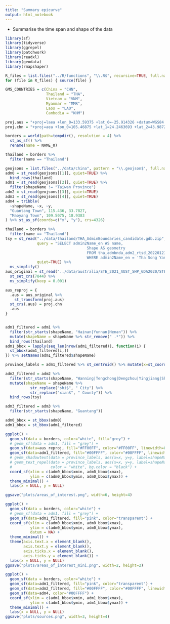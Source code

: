 ```yaml
---
title: "Summary epicurve"
output: html_notebook
---
```


- Summarise the time span and shape of the data

```r
library(sf)
library(tidyverse)
library(ggrepel)
library(patchwork)
library(readxl)
library(geodata)
library(rmapshaper)

R_files = list.files("../R/functions", "\\.R$", recursive=TRUE, full.names=TRUE)
for (file in R_files) { source(file) }

GMS_COUNTRIES = c(China = "CHN",
                  Thailand = "THA",
                  Vietnam = "VNM",
                  Myanmar = "MMR",
                  Laos = "LAO",
                  Cambodia = "KHM")

proj.aus = "+proj=laea +lon_0=133.59375 +lat_0=-25.914326 +datum=WGS84 +units=m +no_defs"
proj.chn = "+proj=aea +lon_0=105.46875 +lat_1=24.2463693 +lat_2=43.9872733 +lat_0=34.1168213 +datum=WGS84 +units=m +no_defs"
```

```r
borders = world(path=tempdir(), resolution = 4) %>%
  st_as_sf() %>%
  rename(name = NAME_0)

thailand = borders %>%
  filter(name == "Thailand")

geojsons = list.files("../data/china", pattern = "\\.geojson$", full.names = T)
adm0 = st_read(geojsons[[1]], quiet=TRUE) %>%
  bind_rows(thailand)
adm1 = st_read(geojsons[[2]], quiet=TRUE) %>%
  filter(shapeName != "Taiwan Province")
adm2 = st_read(geojsons[[3]], quiet=TRUE)
adm3 = st_read(geojsons[[4]], quiet=TRUE)
adm4 = tribble(
  ~shapeName, ~x, ~y,
  "Guantang Town", 115.436, 33.7827,
  "Maoyang Town", 109.5075, 18.9383
) %>% st_as_sf(coords=c("x", "y"), crs=4326)

thailand = borders %>%
  filter(name == "Thailand")
tsy = st_read("../data/thailand/THA_AdminBoundaries_candidate.gdb.zip",
              query = "SELECT admin2Name_en AS name,
                                    Shape AS geometry
                                    FROM tha_admbnda_adm2_rtsd_20220121
                                    WHERE admin2Name_en = 'Tha Song Yang'",
              quiet=TRUE) %>%
  ms_simplify()
aus_original = st_read("../data/australia/STE_2021_AUST_SHP_GDA2020/STE_2021_AUST_GDA2020.shp", quiet=T) %>%
  st_set_crs(7844) %>%
  ms_simplify(keep = 0.001)
```

```r
aus_reproj = {
  .aus = aus_original %>%
    st_transform(proj.aus)
  st_crs(.aus) = proj.chn
  .aus
}


adm1_filtered = adm1 %>%
  filter(str_starts(shapeName, "Hainan|Yunnan|Henan")) %>%
  mutate(shapeName = shapeName %>% str_remove(" .*")) %>%
  bind_rows(thailand)
adm1_bbox = lapply(seq_len(nrow(adm1_filtered)), function(i) {
  st_bbox(adm1_filtered[i,])
}) %>% setNames(adm1_filtered$shapeName)

province_labels = adm1_filtered %>% st_centroid() %>% mutate(x=st_coordinates(.)[,1], y=st_coordinates(.)[,2])

adm2_filtered = adm2 %>%
  filter(str_starts(shapeName, "Wanning|Tengchong|Dengzhou|Yingjiang|Shangqiu")) %>%
  mutate(shapeName = shapeName %>%
           str_replace("shi$", " City") %>%
           str_replace("xian$", " County")) %>%
  bind_rows(tsy)

adm3_filtered = adm3 %>%
  filter(str_starts(shapeName, "Guantang"))

adm0_bbox = st_bbox(adm0)
adm1_bbox = st_bbox(adm1_filtered)
```

```r
ggplot() +
  geom_sf(data = borders, color="white", fill="grey") +
  # geom_sf(data = adm1, fill = "grey") +
  geom_sf(data=aus_reproj, fill="#FF00FF", color="#FF00FF", linewidth=0.2, alpha=0) +
  geom_sf(data=adm1_filtered, fill="#00FFFF", color="#00FFFF", linewidth=1, alpha=0.5) +
  # geom_shadowtext(data = province_labels, aes(x=x, y=y, label=shapeName)) +
  # geom_text_repel(data = province_labels, aes(x=x, y=y, label=shapeName),
  #                 color = "white", bg.color = "black") +
  coord_sf(xlim = c(adm0_bbox$xmin, adm0_bbox$xmax),
           ylim = c(adm0_bbox$ymin, adm0_bbox$ymax)) +
  theme_minimal() +
  labs(x = NULL, y = NULL)

ggsave("plots/areas_of_interest.png", width=6, height=4)
```

```r
ggplot() +
  geom_sf(data = borders, color="white") +
  # geom_sf(data = adm1, fill = "grey") +
  geom_sf(data=adm1_filtered, fill="pink", color="transparent") +
  coord_sf(xlim = c(adm0_bbox$xmin, adm0_bbox$xmax),
           ylim = c(adm0_bbox$ymin, adm0_bbox$ymax),
           datum = NA) +
  theme_minimal() +
  theme(axis.text.x = element_blank(),
        axis.text.y = element_blank(),
        axis.ticks.x = element_blank(),
        axis.ticks.y = element_blank()) +
  labs(x = NULL, y = NULL)
ggsave("plots/areas_of_interest_mini.png", width=2, height=2)
```

```r
ggplot() +
  geom_sf(data = borders, color="white") +
  geom_sf(data=adm1_filtered, fill="pink", color="transparent") +
  geom_sf(data=adm2_filtered, fill="#00FFFF", color="#00FFFF", linewidth=1, alpha=0.5) +
  geom_sf(data=adm4, color="#00FFFF") +
  coord_sf(xlim = c(adm1_bbox$xmin, adm1_bbox$xmax),
           ylim = c(adm1_bbox$ymin, adm1_bbox$ymax)) +
  theme_minimal() +
  labs(x = NULL, y = NULL)
ggsave("plots/sources.png", width=3, height=4)
```

